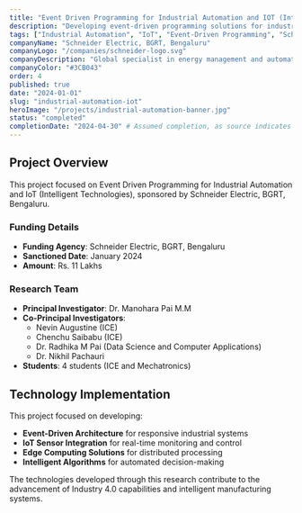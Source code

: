 ```yaml
---
title: "Event Driven Programming for Industrial Automation and IOT (Intelligent Technologies)"
description: "Developing event-driven programming solutions for industrial automation and IoT, focusing on intelligent technologies."
tags: ["Industrial Automation", "IoT", "Event-Driven Programming", "Schneider Electric"]
companyName: "Schneider Electric, BGRT, Bengaluru"
companyLogo: "/companies/schneider-logo.svg"
companyDescription: "Global specialist in energy management and automation"
companyColor: "#3CB043"
order: 4
published: true
date: "2024-01-01"
slug: "industrial-automation-iot"
heroImage: "/projects/industrial-automation-banner.jpg"
status: "completed"
completionDate: "2024-04-30" # Assumed completion, as source indicates Jan 2024 start
---
```


## Project Overview

This project focused on Event Driven Programming for Industrial Automation and IoT (Intelligent Technologies), sponsored by Schneider Electric, BGRT, Bengaluru.

### Funding Details
- **Funding Agency**: Schneider Electric, BGRT, Bengaluru
- **Sanctioned Date**: January 2024
- **Amount**: Rs. 11 Lakhs

### Research Team
- **Principal Investigator**: Dr. Manohara Pai M.M
- **Co-Principal Investigators**:
  - Nevin Augustine (ICE)
  - Chenchu Saibabu (ICE)
  - Dr. Radhika M Pai (Data Science and Computer Applications)
  - Dr. Nikhil Pachauri
- **Students**: 4 students (ICE and Mechatronics)

## Technology Implementation

This project focused on developing:

- **Event-Driven Architecture** for responsive industrial systems
- **IoT Sensor Integration** for real-time monitoring and control
- **Edge Computing Solutions** for distributed processing
- **Intelligent Algorithms** for automated decision-making


The technologies developed through this research contribute to the advancement of Industry 4.0 capabilities and intelligent manufacturing systems.
